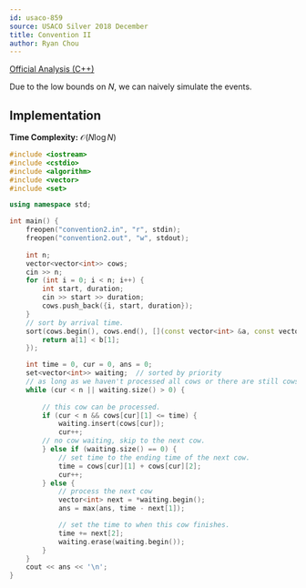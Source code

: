 ```yaml
---
id: usaco-859
source: USACO Silver 2018 December
title: Convention II
author: Ryan Chou
---
```


[Official Analysis (C++)](http://www.usaco.org/current/data/sol_convention2_silver_dec18.html)

Due to the low bounds on $N$, we can naively simulate the events.

## Implementation
**Time Complexity:** $\mathcal{O}(N \log N)$

<LanguageSection>
<CPPSection>

```cpp
#include <iostream>
#include <cstdio>
#include <algorithm>
#include <vector>
#include <set>

using namespace std;

int main() {
	freopen("convention2.in", "r", stdin);
	freopen("convention2.out", "w", stdout);
	
	int n;
	vector<vector<int>> cows;
	cin >> n;
	for (int i = 0; i < n; i++) {
		int start, duration;
		cin >> start >> duration;
		cows.push_back({i, start, duration});
	}
	// sort by arrival time.
	sort(cows.begin(), cows.end(), [](const vector<int> &a, const vector<int> &b) {
		return a[1] < b[1];
	});

	int time = 0, cur = 0, ans = 0;
	set<vector<int>> waiting;  // sorted by priority
	// as long as we haven't processed all cows or there are still cows waiting
	while (cur < n || waiting.size() > 0) {
		
		// this cow can be processed.
		if (cur < n && cows[cur][1] <= time) {
			waiting.insert(cows[cur]);
			cur++;
		// no cow waiting, skip to the next cow.
		} else if (waiting.size() == 0) {
			// set time to the ending time of the next cow.
			time = cows[cur][1] + cows[cur][2];
			cur++;
		} else {
			// process the next cow
			vector<int> next = *waiting.begin();
			ans = max(ans, time - next[1]);

			// set the time to when this cow finishes.
			time += next[2];
			waiting.erase(waiting.begin());
		}
	}
	cout << ans << '\n';
}
```
</CPPSection>
</LanguageSection>
